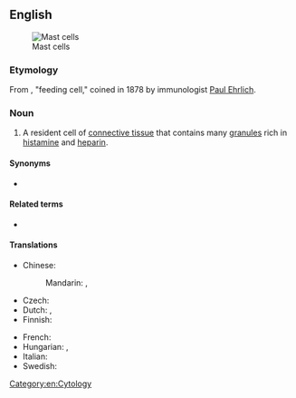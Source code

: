 {{also|mast-cell}}

==English==
[[Image:SMCpolyhydroxysmall.jpg|thumb|right|Mast cells]]

===Etymology===
From {{etyl|de|en}} {{m|de|Mastzelle|g=f}}, "feeding cell," coined in 1878 by immunologist [[w:Paul Ehrlich|Paul Ehrlich]].

===Noun===
{{en-noun}}
{{wikipedia}}
# A resident cell of [[connective tissue]] that contains many [[granule]]s rich in [[histamine]] and [[heparin]].

====Synonyms====
* {{l|en|mastocyte}}

====Related terms====
* {{l|en|basophil}}

====Translations====
{{trans-top|cell}}
* Chinese:
*: Mandarin: {{t|cmn|肥大細胞}}, {{t|cmn|肥大细胞|tr=féidà xìbāo}}
* Czech: {{t|cs|žírná buňka|f}}
* Dutch: {{t|nl|mestcel|f|m}}, {{t+|nl|mastocyt|m}}
* Finnish: {{t|fi|syöttösolu}}
{{trans-mid}}
* French: {{t+|fr|mastocyte|m}}
* Hungarian: {{t+|hu|hízósejt}}, {{t|hu|masztocita}}
* Italian: {{t+|it|mastocita|m}}
* Swedish: {{t+|sv|mastcell|c}}
{{trans-bottom}}

[[Category:en:Cytology]]